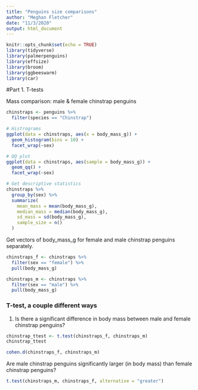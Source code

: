 ```yaml
---
title: "Penguins size comparisons"
author: "Meghan Fletcher"
date: "11/3/2020"
output: html_document
---
```


```r
knitr::opts_chunk$set(echo = TRUE)
library(tidyverse)
library(palmerpenguins)
library(effsize)
library(broom)
library(ggbeeswarm)
library(car)
```

#Part 1. T-tests

Mass comparison: male & female chinstrap penguins

```r
chinstraps <- penguins %>% 
  filter(species == "Chinstrap")

# Histrograms
ggplot(data = chinstraps, aes(x = body_mass_g)) +
  geom_histogram(bins = 10) +
  facet_wrap(~sex)

# QQ plot
ggplot(data = chinstraps, aes(sample = body_mass_g)) +
  geom_qq() +
  facet_wrap(~sex)

# Get descriptive statistics
chinstraps %>% 
  group_by(sex) %>% 
  summarize(
    mean_mass = mean(body_mass_g),
    median_mass = median(body_mass_g),
    sd_mass = sd(body_mass_g),
    sample_size = n()
  )
```

Get vectors of body_mass_g for female and male chinstrap penguins separately.

```r
chinstraps_f <- chinstraps %>% 
  filter(sex == "female") %>% 
  pull(body_mass_g)

chinstraps_m <- chinstraps %>% 
  filter(sex == "male") %>% 
  pull(body_mass_g)

```

### T-test, a couple different ways

1. Is there a significant difference in body mass between male and female chinstrap penguins?

```r
chinstrap_ttest <- t.test(chinstraps_f, chinstraps_m)
chinstrap_ttest

cohen.d(chinstraps_f, chinstraps_m)
```

Are male chinstrap penguins significantly larger (in body mass) than female chinstrap penguins?

```r
t.test(chinstraps_m, chinstraps_f, alternative = "greater")
```





















